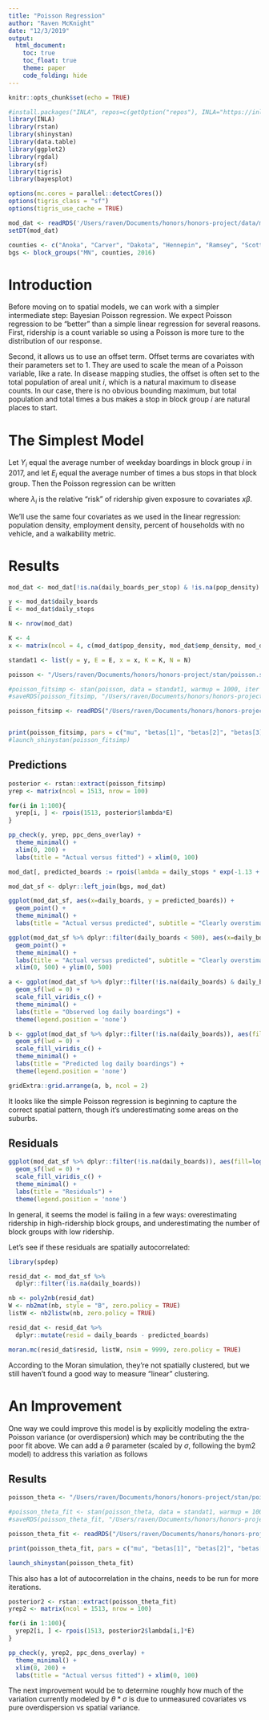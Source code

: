 ```yaml
---
title: "Poisson Regression"
author: "Raven McKnight"
date: "12/3/2019"
output: 
  html_document: 
    toc: true
    toc_float: true
    theme: paper
    code_folding: hide
---
```


```r
knitr::opts_chunk$set(echo = TRUE)

#install.packages("INLA", repos=c(getOption("repos"), INLA="https://inla.r-inla-download.org/R/stable"), dep=TRUE)
library(INLA)
library(rstan)
library(shinystan)
library(data.table)
library(ggplot2)
library(rgdal)
library(sf)
library(tigris)
library(bayesplot)

options(mc.cores = parallel::detectCores())
options(tigris_class = "sf")
options(tigris_use_cache = TRUE)

mod_dat <- readRDS('/Users/raven/Documents/honors/honors-project/data/modeling-dat/p_dat_scaled.RDS')
setDT(mod_dat)

counties <- c("Anoka", "Carver", "Dakota", "Hennepin", "Ramsey", "Scott", "Washington")
bgs <- block_groups("MN", counties, 2016)
```

# Introduction

Before moving on to spatial models, we can work with a simpler intermediate step: Bayesian Poisson regression. We expect Poisson regression to be "better" than a simple linear regression for several reasons. First, ridership is a count variable so using a Poisson is more ture to the distribution of our response.

Second, it allows us to use an offset term. Offset terms are covariates with their parameters set to 1. They are used to scale the mean of a Poisson variable, like a rate. In disease mapping studies, the offset is often set to the total population of areal unit $i$, which is a natural maximum to disease counts. In our case, there is no obvious bounding maximum, but total population and total times a bus makes a stop in block group $i$ are natural places to start. 

# The Simplest Model

Let $Y_i$ equal the average number of weekday boardings in block group $i$ in 2017, and let $E_i$ equal the average number of times a bus stops in that block group. Then the Poisson regression can be written

\begin{align}
Y_i & \sim \text{Poisson}(E_i\lambda_i) \\
\eta_i = log(\lambda_i) &= \mu + \sum_{n=1}^{4}x_n\beta\\
\theta & \sim N(0, 1)
\end{align}

where $\lambda_i$ is the relative "risk" of ridership given exposure to covariates $x\beta$. 

We'll use the same four covariates as we used in the linear regression: population density, employment density, percent of households with no vehicle, and a walkability metric. 

# Results

```r
mod_dat <- mod_dat[!is.na(daily_boards_per_stop) & !is.na(pop_density) & !is.na(emp_density) & !is.na(perc_no_veh) & !is.na(walkability) & !is.na(daily_stops)]

y <- mod_dat$daily_boards
E <- mod_dat$daily_stops

N <- nrow(mod_dat)

K <- 4
x <- matrix(ncol = 4, c(mod_dat$pop_density, mod_dat$emp_density, mod_dat$perc_no_veh, mod_dat$walkability))

standat1 <- list(y = y, E = E, x = x, K = K, N = N)

poisson <- "/Users/raven/Documents/honors/honors-project/stan/poisson.stan"

#poisson_fitsimp <- stan(poisson, data = standat1, warmup = 1000, iter = 2000)
#saveRDS(poisson_fitsimp, "/Users/raven/Documents/honors/honors-project/fits/poisson_fitsimp.RDS")

poisson_fitsimp <- readRDS("/Users/raven/Documents/honors/honors-project/fits/poisson_fitsimp.RDS")


print(poisson_fitsimp, pars = c("mu", "betas[1]", "betas[2]", "betas[3]", "betas[4]"), probs=c(0.025, 0.5, 0.975))
#launch_shinystan(poisson_fitsimp)
```



## Predictions
```r
posterior <- rstan::extract(poisson_fitsimp)
yrep <- matrix(ncol = 1513, nrow = 100)

for(i in 1:100){
  yrep[i, ] <- rpois(1513, posterior$lambda*E)
}

pp_check(y, yrep, ppc_dens_overlay) + 
  theme_minimal() +
  xlim(0, 200) +
  labs(title = "Actual versus fitted") + xlim(0, 100)
```


```r
mod_dat[, predicted_boards := rpois(lambda = daily_stops * exp(-1.13 + 0.06*pop_density + 0.04*emp_density + 0.16*perc_no_veh), n = nrow(mod_dat))]

mod_dat_sf <- dplyr::left_join(bgs, mod_dat)

ggplot(mod_dat_sf, aes(x=daily_boards, y = predicted_boards)) +
  geom_point() +
  theme_minimal() +
  labs(title = "Actual versus predicted", subtitle = "Clearly overstimating outliers") 

ggplot(mod_dat_sf %>% dplyr::filter(daily_boards < 500), aes(x=daily_boards, y = predicted_boards)) +
  geom_point() +
  theme_minimal() +
  labs(title = "Actual versus predicted", subtitle = "Clearly overstimating outliers") +
  xlim(0, 500) + ylim(0, 500)
```

```r
a <- ggplot(mod_dat_sf %>% dplyr::filter(!is.na(daily_boards) & daily_boards != 0), aes(fill=log(daily_boards))) + 
  geom_sf(lwd = 0) +
  scale_fill_viridis_c() + 
  theme_minimal() +
  labs(title = "Observed log daily boardings") +
  theme(legend.position = 'none')

b <- ggplot(mod_dat_sf %>% dplyr::filter(!is.na(daily_boards)), aes(fill=log(predicted_boards))) + 
  geom_sf(lwd = 0) +
  scale_fill_viridis_c() + 
  theme_minimal() +
  labs(title = "Predicted log daily boardings") +
  theme(legend.position = 'none')

gridExtra::grid.arrange(a, b, ncol = 2)
```

It looks like the simple Poisson regression is beginning to capture the correct spatial pattern, though it's underestimating some areas on the suburbs. 

## Residuals

```r
ggplot(mod_dat_sf %>% dplyr::filter(!is.na(daily_boards)), aes(fill=log(daily_boards) - log(predicted_boards))) + 
  geom_sf(lwd = 0) +
  scale_fill_viridis_c() + 
  theme_minimal() +
  labs(title = "Residuals") +
  theme(legend.position = 'none')
```

In general, it seems the model is failing in a few ways: overestimating ridership in high-ridership block groups, and underestimating the number of block groups with low ridership. 

Let's see if these residuals are spatially autocorrelated:

```r
library(spdep)

resid_dat <- mod_dat_sf %>% 
  dplyr::filter(!is.na(daily_boards))

nb <- poly2nb(resid_dat)
W <- nb2mat(nb, style = "B", zero.policy = TRUE)
listW <- nb2listw(nb, zero.policy = TRUE)

resid_dat <- resid_dat %>%
  dplyr::mutate(resid = daily_boards - predicted_boards)

moran.mc(resid_dat$resid, listW, nsim = 9999, zero.policy = TRUE)
```


According to the Moran simulation, they're not spatially clustered, but we still haven't found a good way to measure "linear" clustering. 


# An Improvement

One way we could improve this model is by explicitly modeling the extra-Poisson variance (or overdispersion) which may be contributing the the poor fit above. We can add a $\theta$ parameter (scaled by $\sigma$, following the bym2 model) to address this variation as follows

\begin{align}
Y_i & \sim \text{Poisson}(E_i\lambda_i) \\
\eta_i = log(\lambda_i) &= \mu + \sum_{n=1}^{4}x_n\beta + \theta*\sigma \\
\theta & \sim N(0, 1)
\end{align}

## Results

```r
poisson_theta <- "/Users/raven/Documents/honors/honors-project/stan/poisson_theta.stan"

#poisson_theta_fit <- stan(poisson_theta, data = standat1, warmup = 1000, iter = 2000)
#saveRDS(poisson_theta_fit, "/Users/raven/Documents/honors/honors-project/fits/poisson_theta_test.RDS")

poisson_theta_fit <- readRDS("/Users/raven/Documents/honors/honors-project/fits/poisson_theta_test.RDS")

print(poisson_theta_fit, pars = c("mu", "betas[1]", "betas[2]", "betas[3]", "betas[4]", "theta[5]", "eta[5]", "lambda[5]"), probs=c(0.025, 0.5, 0.975))

launch_shinystan(poisson_theta_fit)
```

This also has a lot of autocorrelation in the chains, needs to be run for more iterations.  

```r
posterior2 <- rstan::extract(poisson_theta_fit)
yrep2 <- matrix(ncol = 1513, nrow = 100)

for(i in 1:100){
  yrep2[i, ] <- rpois(1513, posterior2$lambda[i,]*E)
}

pp_check(y, yrep2, ppc_dens_overlay) + 
  theme_minimal() +
  xlim(0, 200) +
  labs(title = "Actual versus fitted") + xlim(0, 100)
```

The next improvement would be to determine roughly how much of the variation currently modeled by $\theta * \sigma$ is due to unmeasured covariates vs pure overdispersion vs spatial variance. 



